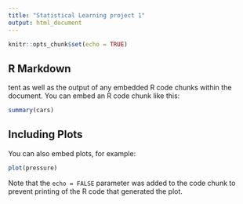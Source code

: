 ---
title: "Statistical Learning project 1"
output: html_document
---

```{r setup, include=FALSE}
knitr::opts_chunk$set(echo = TRUE)
```

## R Markdown

tent as well as the output of any embedded R code chunks within the document. You can embed an R code chunk like this:

```{r cars}
summary(cars)
```

## Including Plots

You can also embed plots, for example:

```{r pressure, echo=FALSE}
plot(pressure)
```

Note that the `echo = FALSE` parameter was added to the code chunk to prevent printing of the R code that generated the plot.
